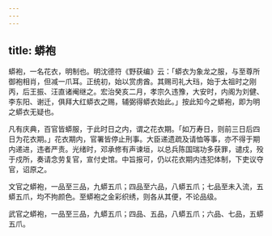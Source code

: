 ```yaml
---
---
---
```

title: 蟒袍
---



蟒袍，一名花衣，明制也。明沈德符《野获编》云：「蟒衣为象龙之服，与至尊所御袍相肖，但减一爪耳。正统初，始以赏虏酋。其赐司礼大珰，始于太祖时之刚丙，后王振、汪直诸阉继之。宏治癸亥二月，孝宗久违豫，大安时，内阁为刘健、李东阳、谢迁，俱拜大红蟒衣之赐，辅弼得蟒衣始此。」按此知今之蟒袍，即为明之蟒衣无疑也。

凡有庆典，百官皆蟒服，于此时日之内，谓之花衣期。「如万寿日，则前三日后四日为花衣期。」花衣期内，官署皆停止刑事。大臣递遗疏及请恤等事，亦不得于期内递进，违者严责。光绪时，邓承修有声谏垣，以总兵陈国瑞功多获罪，谴戍，殁于戍所，奏请念劳复官，宣付史馆。中旨报可，仍以花衣期内违犯体制，下吏议夺官，诏原之。

文官之蟒袍，一品至三品，九蟒五爪；四品至六品，八蟒五爪；七品至未入流，五蟒五爪，均不拘颜色。至蟒袍之金彩织绣，则各从其便，不论品级。

武官之蟒袍，一品至三品，九蟒五爪；四品、五品，八蟒五爪；六品、七品，五蟒五爪。